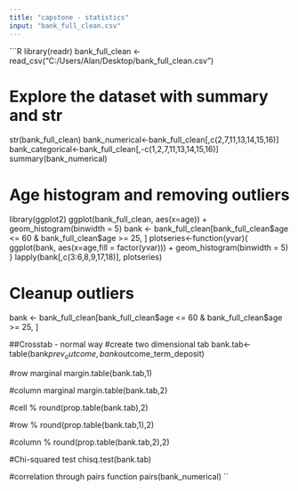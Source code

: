 ---
title: "capstone - statistics"
input: "bank_full_clean.csv"
---

```{R}
library(readr)
bank_full_clean <- read_csv("C:/Users/Alan/Desktop/bank_full_clean.csv")

# Explore the dataset with summary and str
str(bank_full_clean)
bank_numerical<-bank_full_clean[,c(2,7,11,13,14,15,16)]
bank_categorical<-bank_full_clean[,-c(1,2,7,11,13,14,15,16)]
summary(bank_numerical)

# Age histogram and removing outliers
library(ggplot2)
ggplot(bank_full_clean, aes(x=age)) + geom_histogram(binwidth = 5)
bank <- bank_full_clean[bank_full_clean$age <= 60 & bank_full_clean$age >= 25, ] 
plotseries<-function(yvar){
ggplot(bank, aes(x=age,fill = factor(yvar))) + geom_histogram(binwidth = 5)
}
lapply(bank[,c(3:6,8,9,17,18)], plotseries)

# Cleanup outliers
bank <- bank_full_clean[bank_full_clean$age <= 60 & bank_full_clean$age >= 25, ] 

##Crosstab - normal way
#create two dimensional tab
bank.tab<-table(bank$prev_outcome,bank$outcome_term_deposit)

#row marginal
margin.table(bank.tab,1)

#column marginal
margin.table(bank.tab,2) 

#cell %
round(prop.table(bank.tab),2)

#row %
round(prop.table(bank.tab,1),2) 

#column %
round(prop.table(bank.tab,2),2) 

#Chi-squared test
chisq.test(bank.tab)

#correlation through pairs function
pairs(bank_numerical)
``
